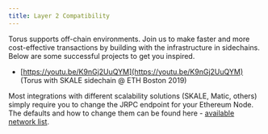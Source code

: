 ```yaml
---
title: Layer 2 Compatibility
---
```


Torus supports off-chain environments. Join us to make faster and more
cost-effective transactions by building with the infrastructure in sidechains.
Below are some successful projects to get you inspired.

- [https://youtu.be/K9nGj2UuQYM](https://youtu.be/K9nGj2UuQYM) \(Torus with
  SKALE sidechain @ ETH Boston 2019\)

Most integrations with different scalability solutions \(SKALE, Matic, others\)
simply require you to change the JRPC endpoint for your Ethereum Node. The
defaults and how to change them can be found here -
[available network list](networklist.md).

